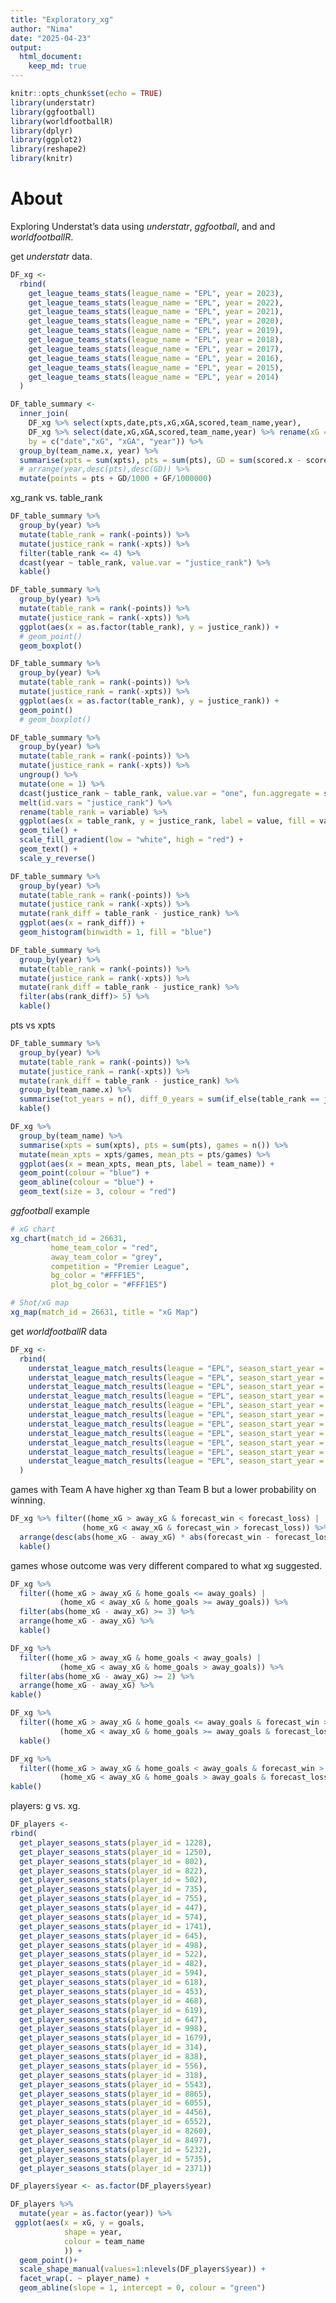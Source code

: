 ```yaml
---
title: "Exploratory_xg"
author: "Nima"
date: "2025-04-23"
output: 
  html_document: 
    keep_md: true
---
```


```r
knitr::opts_chunk$set(echo = TRUE)
library(understatr)
library(ggfootball)
library(worldfootballR)
library(dplyr)
library(ggplot2)
library(reshape2)
library(knitr)
```

# About

Exploring Understat's data using *understatr*, *ggfootball*, and and *worldfootballR*.


get *understatr* data.  

```r
DF_xg <- 
  rbind(
    get_league_teams_stats(league_name = "EPL", year = 2023),
    get_league_teams_stats(league_name = "EPL", year = 2022),
    get_league_teams_stats(league_name = "EPL", year = 2021),
    get_league_teams_stats(league_name = "EPL", year = 2020),
    get_league_teams_stats(league_name = "EPL", year = 2019),
    get_league_teams_stats(league_name = "EPL", year = 2018),
    get_league_teams_stats(league_name = "EPL", year = 2017),
    get_league_teams_stats(league_name = "EPL", year = 2016),
    get_league_teams_stats(league_name = "EPL", year = 2015),
    get_league_teams_stats(league_name = "EPL", year = 2014)
  )

DF_table_summary <- 
  inner_join(
    DF_xg %>% select(xpts,date,pts,xG,xGA,scored,team_name,year),
    DF_xg %>% select(date,xG,xGA,scored,team_name,year) %>% rename(xG = xGA, xGA = xG),
    by = c("date","xG", "xGA", "year")) %>%
  group_by(team_name.x, year) %>%
  summarise(xpts = sum(xpts), pts = sum(pts), GD = sum(scored.x - scored.y), GF = sum(scored.x), .groups = "drop") %>% 
  # arrange(year,desc(pts),desc(GD)) %>% 
  mutate(points = pts + GD/1000 + GF/1000000) 
```

xg_rank vs. table_rank  

```r
DF_table_summary %>% 
  group_by(year) %>% 
  mutate(table_rank = rank(-points)) %>% 
  mutate(justice_rank = rank(-xpts)) %>% 
  filter(table_rank <= 4) %>% 
  dcast(year ~ table_rank, value.var = "justice_rank") %>% 
  kable()

DF_table_summary %>% 
  group_by(year) %>% 
  mutate(table_rank = rank(-points)) %>% 
  mutate(justice_rank = rank(-xpts)) %>% 
  ggplot(aes(x = as.factor(table_rank), y = justice_rank)) +
  # geom_point()
  geom_boxplot()

DF_table_summary %>% 
  group_by(year) %>% 
  mutate(table_rank = rank(-points)) %>% 
  mutate(justice_rank = rank(-xpts)) %>% 
  ggplot(aes(x = as.factor(table_rank), y = justice_rank)) +
  geom_point()
  # geom_boxplot()

DF_table_summary %>% 
  group_by(year) %>% 
  mutate(table_rank = rank(-points)) %>% 
  mutate(justice_rank = rank(-xpts)) %>% 
  ungroup() %>%
  mutate(one = 1) %>%
  dcast(justice_rank ~ table_rank, value.var = "one", fun.aggregate = sum) %>%
  melt(id.vars = "justice_rank") %>%
  rename(table_rank = variable) %>% 
  ggplot(aes(x = table_rank, y = justice_rank, label = value, fill = value)) +
  geom_tile() +
  scale_fill_gradient(low = "white", high = "red") +
  geom_text() + 
  scale_y_reverse()

DF_table_summary %>% 
  group_by(year) %>% 
  mutate(table_rank = rank(-points)) %>% 
  mutate(justice_rank = rank(-xpts)) %>% 
  mutate(rank_diff = table_rank - justice_rank) %>% 
  ggplot(aes(x = rank_diff)) +
  geom_histogram(binwidth = 1, fill = "blue")

DF_table_summary %>% 
  group_by(year) %>% 
  mutate(table_rank = rank(-points)) %>% 
  mutate(justice_rank = rank(-xpts)) %>% 
  mutate(rank_diff = table_rank - justice_rank) %>% 
  filter(abs(rank_diff)> 5) %>% 
  kable()
```

pts vs xpts

```r
DF_table_summary %>% 
  group_by(year) %>% 
  mutate(table_rank = rank(-points)) %>% 
  mutate(justice_rank = rank(-xpts)) %>% 
  mutate(rank_diff = table_rank - justice_rank) %>% 
  group_by(team_name.x) %>% 
  summarise(tot_years = n(), diff_0_years = sum(if_else(table_rank == justice_rank, 1, 0))) %>% 
  kable()

DF_xg %>% 
  group_by(team_name) %>% 
  summarise(xpts = sum(xpts), pts = sum(pts), games = n()) %>% 
  mutate(mean_xpts = xpts/games, mean_pts = pts/games) %>% 
  ggplot(aes(x = mean_xpts, mean_pts, label = team_name)) +
  geom_point(colour = "blue") +
  geom_abline(colour = "blue") +
  geom_text(size = 3, colour = "red")
```

*ggfootball* example  

```r
# xG chart
xg_chart(match_id = 26631, 
         home_team_color = "red", 
         away_team_color = "grey", 
         competition = "Premier League",
         bg_color = "#FFF1E5",
         plot_bg_color = "#FFF1E5")

# Shot/xG map
xg_map(match_id = 26631, title = "xG Map")
```

get *worldfootballR* data  

```r
DF_xg <- 
  rbind(
    understat_league_match_results(league = "EPL", season_start_year = 2014),
    understat_league_match_results(league = "EPL", season_start_year = 2015),
    understat_league_match_results(league = "EPL", season_start_year = 2016),
    understat_league_match_results(league = "EPL", season_start_year = 2017),
    understat_league_match_results(league = "EPL", season_start_year = 2018),
    understat_league_match_results(league = "EPL", season_start_year = 2019),
    understat_league_match_results(league = "EPL", season_start_year = 2020),
    understat_league_match_results(league = "EPL", season_start_year = 2021),
    understat_league_match_results(league = "EPL", season_start_year = 2022),
    understat_league_match_results(league = "EPL", season_start_year = 2023),
    understat_league_match_results(league = "EPL", season_start_year = 2024)
  )
```

games with Team A have higher xg than Team B but a lower probability on winning.  

```r
DF_xg %>% filter((home_xG > away_xG & forecast_win < forecast_loss) | 
                (home_xG < away_xG & forecast_win > forecast_loss)) %>% 
  arrange(desc(abs(home_xG - away_xG) * abs(forecast_win - forecast_loss))) %>% 
  kable()
```

games whose outcome was very different compared to what xg suggested.

```r
DF_xg %>% 
  filter((home_xG > away_xG & home_goals <= away_goals) | 
           (home_xG < away_xG & home_goals >= away_goals)) %>% 
  filter(abs(home_xG - away_xG) >= 3) %>% 
  arrange(home_xG - away_xG) %>% 
  kable()

DF_xg %>% 
  filter((home_xG > away_xG & home_goals < away_goals) | 
           (home_xG < away_xG & home_goals > away_goals)) %>% 
  filter(abs(home_xG - away_xG) >= 2) %>% 
  arrange(home_xG - away_xG) %>% 
kable()

DF_xg %>% 
  filter((home_xG > away_xG & home_goals <= away_goals & forecast_win > 0.95) | 
           (home_xG < away_xG & home_goals >= away_goals & forecast_loss > 0.95)) %>% 
  kable()

DF_xg %>% 
  filter((home_xG > away_xG & home_goals < away_goals & forecast_win > 0.9) | 
           (home_xG < away_xG & home_goals > away_goals & forecast_loss > 0.9)) %>% 
kable()
```

players: g vs. xg.

```r
DF_players <- 
rbind(
  get_player_seasons_stats(player_id = 1228),
  get_player_seasons_stats(player_id = 1250),
  get_player_seasons_stats(player_id = 802),
  get_player_seasons_stats(player_id = 822),
  get_player_seasons_stats(player_id = 502),
  get_player_seasons_stats(player_id = 735),
  get_player_seasons_stats(player_id = 755),
  get_player_seasons_stats(player_id = 447),
  get_player_seasons_stats(player_id = 574),
  get_player_seasons_stats(player_id = 1741),
  get_player_seasons_stats(player_id = 645),
  get_player_seasons_stats(player_id = 498),
  get_player_seasons_stats(player_id = 522),
  get_player_seasons_stats(player_id = 482),
  get_player_seasons_stats(player_id = 594),
  get_player_seasons_stats(player_id = 618),
  get_player_seasons_stats(player_id = 453),
  get_player_seasons_stats(player_id = 468),
  get_player_seasons_stats(player_id = 619),
  get_player_seasons_stats(player_id = 647),
  get_player_seasons_stats(player_id = 998),
  get_player_seasons_stats(player_id = 1679),
  get_player_seasons_stats(player_id = 314),
  get_player_seasons_stats(player_id = 838),
  get_player_seasons_stats(player_id = 556),
  get_player_seasons_stats(player_id = 318),
  get_player_seasons_stats(player_id = 5543),
  get_player_seasons_stats(player_id = 8865),
  get_player_seasons_stats(player_id = 6055),
  get_player_seasons_stats(player_id = 4456),
  get_player_seasons_stats(player_id = 6552),
  get_player_seasons_stats(player_id = 8260),
  get_player_seasons_stats(player_id = 8497),
  get_player_seasons_stats(player_id = 5232),
  get_player_seasons_stats(player_id = 5735),
  get_player_seasons_stats(player_id = 2371))
```

```r
DF_players$year <- as.factor(DF_players$year)

DF_players %>% 
  mutate(year = as.factor(year)) %>% 
 ggplot(aes(x = xG, y = goals, 
            shape = year,
            colour = team_name
            )) +
  geom_point()+
  scale_shape_manual(values=1:nlevels(DF_players$year)) +
  facet_wrap(. ~ player_name) +
  geom_abline(slope = 1, intercept = 0, colour = "green")
```




